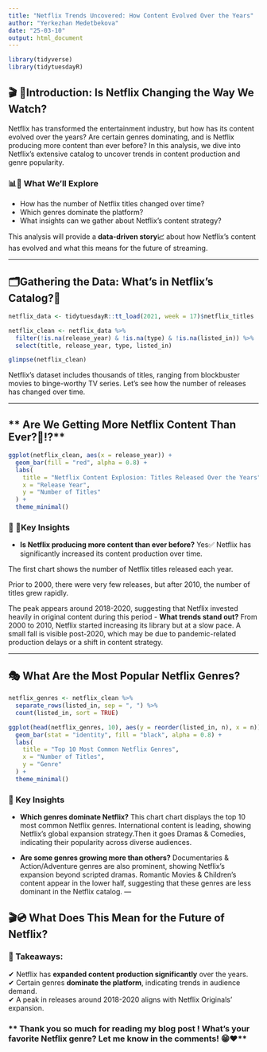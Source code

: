 ```yaml
---
title: "Netflix Trends Uncovered: How Content Evolved Over the Years"
author: "Yerkezhan Medetbekova"
date: "25-03-10"
output: html_document
---
```


```r
library(tidyverse)
library(tidytuesdayR)
```

## **🎬 🎥Introduction: Is Netflix Changing the Way We Watch?**
Netflix has transformed the entertainment industry, but how has its content evolved over the years? Are certain genres dominating, and is Netflix producing more content than ever before? In this analysis, we dive into Netflix's extensive catalog to uncover trends in content production and genre popularity.

### **📊📌 What We'll Explore**
- How has the number of Netflix titles changed over time?
- Which genres dominate the platform?
- What insights can we gather about Netflix’s content strategy?

This analysis will provide a **data-driven story📈** about how Netflix's content has evolved and what this means for the future of streaming.

---

## **🗂️Gathering the Data: What’s in Netflix’s Catalog?🎦**

```r
netflix_data <- tidytuesdayR::tt_load(2021, week = 17)$netflix_titles
```

```r
netflix_clean <- netflix_data %>%
  filter(!is.na(release_year) & !is.na(type) & !is.na(listed_in)) %>%
  select(title, release_year, type, listed_in)
```

``` r
glimpse(netflix_clean)
```

Netflix’s dataset includes thousands of titles, ranging from blockbuster movies to binge-worthy TV series. Let’s see how the number of releases has changed over time.

---

## ** Are We Getting More Netflix Content Than Ever?🤔⁉️**
```r
ggplot(netflix_clean, aes(x = release_year)) +
  geom_bar(fill = "red", alpha = 0.8) +
  labs(
    title = "Netflix Content Explosion: Titles Released Over the Years",
    x = "Release Year",
    y = "Number of Titles"
  ) +
  theme_minimal()
```

### **📢 🔅Key Insights**
- **Is Netflix producing more content than ever before?** 
Yes✅ Netflix has significantly increased its content production over time.

The first chart shows the number of Netflix titles released each year.

Prior to 2000, there were very few releases, but after 2010, the number of titles grew rapidly.

The peak appears around 2018-2020, suggesting that Netflix invested heavily in original content during this period
- **What trends stand out?** 
From 2000 to 2010, Netflix started increasing its library but at a slow pace.
A small fall is visible post-2020, which may be due to pandemic-related production delays or a shift in content strategy.


---

## **🎭 What Are the Most Popular Netflix Genres?**
```r
netflix_genres <- netflix_clean %>%
  separate_rows(listed_in, sep = ", ") %>%
  count(listed_in, sort = TRUE)

ggplot(head(netflix_genres, 10), aes(y = reorder(listed_in, n), x = n)) +
  geom_bar(stat = "identity", fill = "black", alpha = 0.8) +
  labs(
    title = "Top 10 Most Common Netflix Genres",
    x = "Number of Titles",
    y = "Genre"
  ) +
  theme_minimal()
```

### **📢 Key Insights**
- **Which genres dominate Netflix?** 
This chart chart displays the top 10 most common Netflix genres.
International content is leading, showing Netflix’s global expansion strategy.Then it goes
Dramas & Comedies, indicating their popularity across diverse audiences.

- **Are some genres growing more than others?** 
Documentaries & Action/Adventure genres are also prominent, showing Netflix’s expansion beyond scripted dramas.
Romantic Movies & Children’s content appear in the lower half, suggesting that these genres are less dominant in the Netflix catalog.
---

## **🎬💿 What Does This Mean for the Future of Netflix?**
### **🚀 Takeaways:**
✔ Netflix has **expanded content production significantly** over the years.  
✔ Certain genres **dominate the platform**, indicating trends in audience demand.  
✔ A peak in releases around 2018-2020 aligns with Netflix Originals' expansion.


### ** Thank you so much for reading my blog post ! What’s your favorite Netflix genre? Let me know in the comments! 😁❤️**
